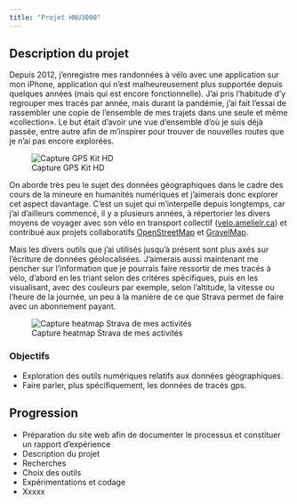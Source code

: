 ```yaml
---
title: "Projet HNU3000"
---
```


## Description du projet

Depuis 2012, j'enregistre mes randonnées à vélo avec une application sur mon iPhone, application qui n'est malheureusement plus supportée depuis quelques années (mais qui est encore fonctionnelle). J'ai pris l'habitude d'y regrouper mes tracés par année, mais durant la pandémie, j'ai fait l'essai de rassembler une copie de l'ensemble de mes trajets dans une seule et même «collection». Le but était d'avoir une vue d'ensemble d'où je suis déjà passée, entre autre afin de m'inspirer pour trouver de nouvelles routes que je n'ai pas encore explorées.

![Capture GPS Kit HD](images/2012-2021_Qc_Ont.png)

On aborde très peu le sujet des données géographiques dans le cadre des cours de la mineure en humanités numériques et j'aimerais donc explorer cet aspect davantage. C'est un sujet qui m'interpelle depuis longtemps, car j'ai d'ailleurs commencé, il y a plusieurs années, à répertorier les divers moyens de voyager avec son vélo en transport collectif ([velo.amelielr.ca](https://velo.amelielr.ca/content/carte)) et contribué aux projets collaboratifs [OpenStreetMap](https://www.opencyclemap.org/?zoom=10&lat=45.54214&lon=-73.55227&layers=B0000) et [GravelMap](https://gravelmap.com/#10/45.5348/-73.6069).

Mais les divers outils que j'ai utilisés jusqu'à présent sont plus axés sur l'écriture de données géolocalisées. J'aimerais aussi maintenant me pencher sur l'information que je pourrais faire ressortir de mes tracés à vélo, d'abord en les triant selon des critères spécifiques, puis en les visualisant, avec des couleurs par exemple, selon l'altitude, la vitesse ou l'heure de la journée, un peu à la manière de ce que Strava permet de faire avec un abonnement payant.

![Capture heatmap Strava de mes activités](images/strava_heatmap2_crop.png)

### Objectifs

- Exploration des outils numériques relatifs aux données géographiques.
- Faire parler, plus spécifiquement, les données de tracés gps.

## Progression

- Préparation du site web afin de documenter le processus et constituer un rapport d'expérience
<div class="progress">
  <div class="progress-bar progress-bar-striped" role="progressbar" style="width: 90%;" aria-valuemin="0" aria-valuemax="100"></div>
</div>

- Description du projet
<div class="progress">
  <div class="progress-bar progress-bar-striped bg-success" role="progressbar" style="width: 75%;" aria-valuemin="0" aria-valuemax="100"></div>
</div>

- Recherches
<div class="progress">
  <div class="progress-bar progress-bar-striped bg-danger" role="progressbar" style="width: 5%;" aria-valuemin="0" aria-valuemax="100"></div>
</div>

- Choix des outils
<div class="progress">
  <div class="progress-bar progress-bar-striped bg-warning" role="progressbar" style="width: 2%;" aria-valuemin="0" aria-valuemax="100"></div>
</div>

- Expérimentations et codage
<div class="progress">
  <div class="progress-bar progress-bar-striped bg-info" role="progressbar" style="width: 2%;" aria-valuemin="0" aria-valuemax="100"></div>
</div>

- Xxxxx
<div class="progress">
  <div class="progress-bar progress-bar-striped bg-light" role="progressbar" style="width: 2%;" aria-valuemin="0" aria-valuemax="100"></div>
</div>
